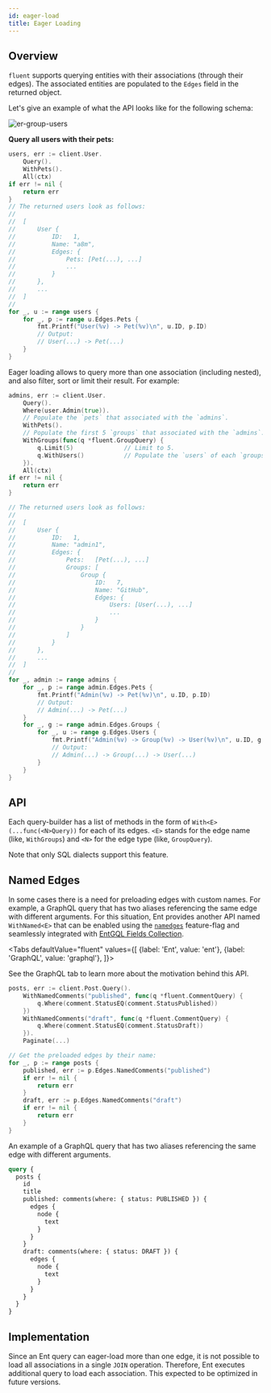 ```yaml
---
id: eager-load
title: Eager Loading
---
```



## Overview

`fluent` supports querying entities with their associations (through their edges). The associated entities
are populated to the `Edges` field in the returned object.

Let's give an example of what the API looks like for the following schema:

![er-group-users](https://github.com/usalko/fluent/images/assets/er_user_pets_groups.png)



**Query all users with their pets:**
```go
users, err := client.User.
	Query().
	WithPets().
	All(ctx)
if err != nil {
	return err
}
// The returned users look as follows:
//
//	[
//		User {
//			ID:   1,
//			Name: "a8m",
//			Edges: {
//				Pets: [Pet(...), ...]
//				...
//			}
//		},
//		...
//	]
//
for _, u := range users {
	for _, p := range u.Edges.Pets {
		fmt.Printf("User(%v) -> Pet(%v)\n", u.ID, p.ID)
		// Output:
		// User(...) -> Pet(...)
	}
} 
```

Eager loading allows to query more than one association (including nested), and also
filter, sort or limit their result. For example:

```go
admins, err := client.User.
	Query().
	Where(user.Admin(true)).
	// Populate the `pets` that associated with the `admins`.
	WithPets().
	// Populate the first 5 `groups` that associated with the `admins`.
	WithGroups(func(q *fluent.GroupQuery) {
		q.Limit(5) 				// Limit to 5.
		q.WithUsers()           // Populate the `users` of each `groups`.
	}).
	All(ctx)
if err != nil {
	return err
}

// The returned users look as follows:
//
//	[
//		User {
//			ID:   1,
//			Name: "admin1",
//			Edges: {
//				Pets:   [Pet(...), ...]
//				Groups: [
//					Group {
//						ID:   7,
//						Name: "GitHub",
//						Edges: {
//							Users: [User(...), ...]
//							...
//						}
//					}
//				]
//			}
//		},
//		...
//	]
//
for _, admin := range admins {
	for _, p := range admin.Edges.Pets {
		fmt.Printf("Admin(%v) -> Pet(%v)\n", u.ID, p.ID)
		// Output:
		// Admin(...) -> Pet(...)
	}
	for _, g := range admin.Edges.Groups {
		for _, u := range g.Edges.Users {
			fmt.Printf("Admin(%v) -> Group(%v) -> User(%v)\n", u.ID, g.ID, u.ID)
			// Output:
			// Admin(...) -> Group(...) -> User(...)
		}
	}
} 
```

## API

Each query-builder has a list of methods in the form of `With<E>(...func(<N>Query))` for each of its edges.
`<E>` stands for the edge name (like, `WithGroups`) and `<N>` for the edge type (like, `GroupQuery`).
 
Note that only SQL dialects support this feature.

## Named Edges

In some cases there is a need for preloading edges with custom names. For example, a GraphQL query that has two aliases
referencing the same edge with different arguments. For this situation, Ent provides another API named `WithNamed<E>`
that can be enabled using the [`namedges`](features.md#named-edges) feature-flag and seamlessly integrated with
[EntGQL Fields Collection](tutorial-todo-gql-field-collection.md).

<Tabs
defaultValue="fluent"
values={[
{label: 'Ent', value: 'ent'},
{label: 'GraphQL', value: 'graphql'},
]}>
<TabItem value="fluent">

See the GraphQL tab to learn more about the motivation behind this API.

```go
posts, err := client.Post.Query().
    WithNamedComments("published", func(q *fluent.CommentQuery) {
        q.Where(comment.StatusEQ(comment.StatusPublished))
    })
    WithNamedComments("draft", func(q *fluent.CommentQuery) {
        q.Where(comment.StatusEQ(comment.StatusDraft))
    }).
    Paginate(...)

// Get the preloaded edges by their name:
for _, p := range posts {
    published, err := p.Edges.NamedComments("published")
    if err != nil {
        return err
    }
    draft, err := p.Edges.NamedComments("draft")
    if err != nil {
        return err
    }
}
```

</TabItem>
<TabItem value="graphql">

An example of a GraphQL query that has two aliases referencing the same edge with different arguments.

```graphql
query {
  posts {
    id
    title
    published: comments(where: { status: PUBLISHED }) {
      edges {
        node {
          text
        }
      }
    }
    draft: comments(where: { status: DRAFT }) {
      edges {
        node {
          text
        }
      }
    }
  }
}
```

</TabItem>
</Tabs>

## Implementation

Since an Ent query can eager-load more than one edge, it is not possible to load all associations in a single
`JOIN` operation. Therefore, Ent executes additional query to load each association. This expected to be optimized
in future versions.
